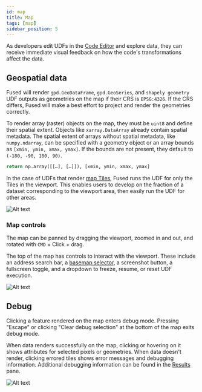 ```yaml
---
id: map
title: Map
tags: [map]
sidebar_position: 5
---
```


As developers edit UDFs in the [Code Editor](/workbench/udf-builder/code-editor/) and explore data, they can receive immediate visual feedback on how the code's transformations affect the data.

## Geospatial data

Fused will render `gpd.GeoDataFrame`, `gpd.GeoSeries`, and `shapely geometry` UDF outputs as geometries on the map if their CRS is `EPSG:4326`. If the CRS differs, Fused will make a best effort to project and render the geometries correctly.

To render array (raster) objects on the map, they must be `uint8` and define their spatial extent. Objects like `xarray.DataArray` already contain spatial metadata. The spatial extent of arrays without spatial metadata, like `numpy.ndarray`, can be specified with a geometry object or an array bounds as `[xmin, ymin, xmax, ymax]`. If the bounds are not present, they default to `(-180, -90, 180, 90)`.
```python
return np.array([[…], […]]), [xmin, ymin, xmax, ymax]
```

In the case of UDFs that render [map Tiles](/core-concepts/filetile/#map-tiles), Fused runs the UDF for only the Tiles in the viewport. This enables users to develop on the fraction of a dataset corresponding to the viewport area, then easily run the UDF for other areas.

![Alt text](https://fused-magic.s3.us-west-2.amazonaws.com/docs_assets/gifs/viewport_sf.gif)

### Map controls

The map can be panned by dragging the viewport, zoomed in and out, and rotated with `CMD` + Click + drag.

The top of the map has controls to interact with the viewport. These include an address search bar, a [basemap selector](https://docs.mapbox.com/#maps), a screenshot button, a fullscreen toggle, and a dropdown to freeze, resume, or reset UDF execution.


![Alt text](https://fused-magic.s3.us-west-2.amazonaws.com/docs_assets/gifs/map_toolbar_v7.gif)

## Debug

Clicking a feature rendered on the map enters debug mode. Pressing "Escape" or clicking "Clear debug selection" at the bottom of the map exits debug mode.

When data renders successfully on the map, clicking or hovering on it shows attributes for selected pixels or geometries. When data doesn't render, clicking errored tiles shows error messages and debugging information. Additional debugging information can be found in the [Results](/workbench/udf-builder/results/) pane.


![Alt text](https://fused-magic.s3.us-west-2.amazonaws.com/docs_assets/gifs/viewport_debugger.gif)

